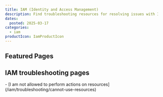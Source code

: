 ```yaml
---
title: IAM (Identity and Access Management)
description: Find troubleshooting resources for resolving issues with IAM.
dates:
  posted: 2025-03-17
categories:
  - iam
productIcon: IamProductIcon
---
```


<ProductHeader
  productName="IAM troubleshooting"
  productLogo="iam"
  description="Discover how to solve the most common issues with Scaleway IAM."
/>

## Featured Pages

<Grid>
    <Card
      title="IAM FAQ"
      description="General info on Scaleway IAM."
      url="/iam/faq"
      label="See more"
    />
    <Card
      title="Understanding Scaleway IAM"
      description="A detailed overview of IAM features."
      url="/iam/reference-content/overview/"
      label="See more"
    />
    <Card
      title="Understanding IAM Policies"
      description="Detailed information about IAM policies."
      url="/iam/reference-content/policy/"
      label="See more"
    />
</Grid>
<Grid>
    <Card
      title="Using IAM API keys with Object Storage"
      description="This page explains how to use IAM API keys with Object Storage"
      url="/iam/api-cli/using-api-key-object-storage/"
      label="See more"
    />
    <Card
      title="Permission sets reference"
      description="Explore how to define and manage permissions for access control."
      url="/iam/reference-content/permission-sets/"
      label="See more"
    />
</Grid>

## IAM troubleshooting pages

<LinksList>
  - [I am not allowed to perform actions on resources](/iam/troubleshooting/cannot-use-resources)
</LinksList>
